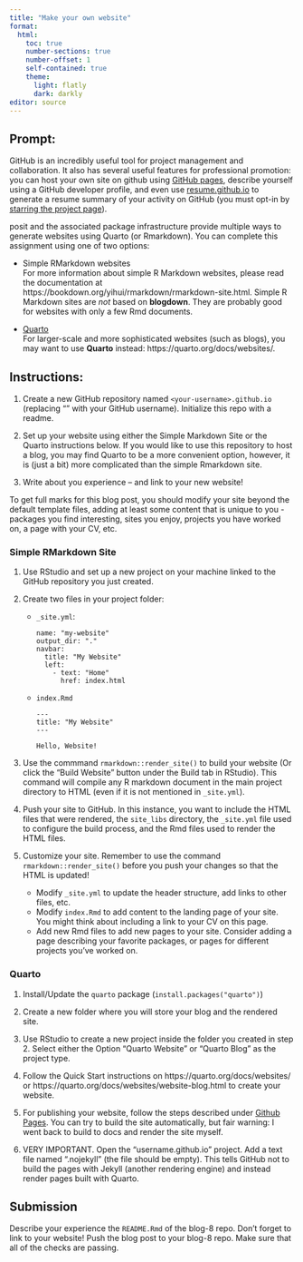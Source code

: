 ```yaml
---
title: "Make your own website"
format: 
  html:
    toc: true
    number-sections: true
    number-offset: 1
    self-contained: true
    theme:
      light: flatly
      dark: darkly
editor: source
---
```

<!-- output-dir: docs -->

## Prompt:

GitHub is an incredibly useful tool for project management and collaboration. It also has several useful features for professional promotion: you can host your own site on github using [GitHub pages](https://pages.github.com/), describe yourself using a GitHub developer profile, and even use [resume.github.io](http://resume.github.io/) to generate a resume summary of your activity on GitHub (you must opt-in by [starring the project page](https://github.com/resume/resume.github.com)). 

posit and the associated package infrastructure provide multiple ways to generate websites using Quarto (or Rmarkdown). You can complete this assignment using one of two options: 

- Simple RMarkdown websites    
For more information about simple R Markdown websites, please read the documentation at https://bookdown.org/yihui/rmarkdown/rmarkdown-site.html. Simple R Markdown sites are _not_ based on **blogdown**. They are probably good for websites with only a few Rmd documents.

- [Quarto](https://quarto.org/docs/websites/)    
For larger-scale and more sophisticated websites (such as blogs), you may want to use **Quarto** instead: https://quarto.org/docs/websites/.

## Instructions:

1. Create a new GitHub repository named `<your-username>.github.io` (replacing "<your-username>" with your GitHub username). Initialize this repo with a readme.

2. Set up your website using either the Simple Markdown Site or the Quarto instructions below. If you would like to use this repository to host a blog, you may find Quarto to be a more convenient option, however, it is (just a bit) more complicated than the simple Rmarkdown site. 

3. Write about you experience -- and link to your new website! 

To get full marks for this blog post, you should modify your site beyond the default template files, adding at least some content that is unique to you - packages you find interesting, sites you enjoy, projects you have worked on, a page with your CV, etc.


### Simple RMarkdown Site

1. Use RStudio and set up a new project on your machine linked to the GitHub repository you just created. 

2. Create two files in your project folder:
    - `_site.yml`:
      ```
      name: "my-website"
      output_dir: "."
      navbar:
        title: "My Website"
        left:
          - text: "Home"
            href: index.html
      ```
    
    - `index.Rmd`
      ```
      ---
      title: "My Website"
      ---
      
      Hello, Website!
      ```

3. Use the commmand `rmarkdown::render_site()` to build your website (Or click the "Build Website" button under the Build tab in RStudio). This command will compile any R markdown document in the main project directory to HTML (even if it is not mentioned in `_site.yml`). 

4. Push your site to GitHub. In this instance, you want to include the HTML files that were rendered, the `site_libs` directory, the `_site.yml` file used to configure the build process, and the Rmd files used to render the HTML files.

5. Customize your site. Remember to use the command `rmarkdown::render_site()` before you push your changes so that the HTML is updated!
    - Modify `_site.yml` to update the header structure, add links to other files, etc. 
    - Modify `index.Rmd` to add content to the landing page of your site. You might think about including a link to your CV on this page. 
    - Add new Rmd files to add new pages to your site. Consider adding a page describing your favorite packages, or pages for different projects you've worked on. 
    
    
### Quarto

1. Install/Update the `quarto` package (`install.packages("quarto")`)

2. Create a new folder where you will store your blog and the rendered site.

3. Use RStudio to create a new project inside the folder you created in step 2. Select either the Option "Quarto Website" or "Quarto Blog" as the project type.

4. Follow the Quick Start instructions on https://quarto.org/docs/websites/ or https://quarto.org/docs/websites/website-blog.html to create your website.

5. For publishing your website, follow the steps described under [Github Pages](https://quarto.org/docs/publishing/github-pages.html). You can try to build the site automatically, but fair warning: I went back to build to docs and render the site myself. 

6. VERY IMPORTANT. Open the "username.github.io" project. Add a text file named ".nojekyll" (the file should be empty). This tells GitHub not to build the pages with Jekyll (another rendering engine) and instead render pages built with Quarto.


## Submission

Describe your experience the `README.Rmd` of the blog-8 repo. Don't forget to link to your website! Push the blog post to your blog-8 repo. Make sure that all of the checks are passing.